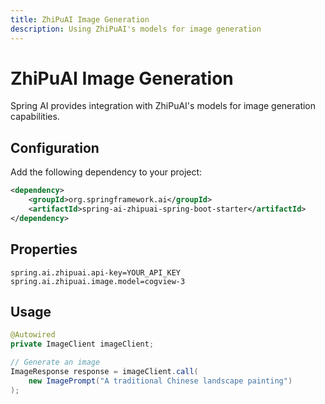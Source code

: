 ```yaml
---
title: ZhiPuAI Image Generation
description: Using ZhiPuAI's models for image generation
---
```


# ZhiPuAI Image Generation

Spring AI provides integration with ZhiPuAI's models for image generation capabilities.

## Configuration

Add the following dependency to your project:

```xml
<dependency>
    <groupId>org.springframework.ai</groupId>
    <artifactId>spring-ai-zhipuai-spring-boot-starter</artifactId>
</dependency>
```

## Properties

```properties
spring.ai.zhipuai.api-key=YOUR_API_KEY
spring.ai.zhipuai.image.model=cogview-3
```

## Usage

```java
@Autowired
private ImageClient imageClient;

// Generate an image
ImageResponse response = imageClient.call(
    new ImagePrompt("A traditional Chinese landscape painting")
);
``` 